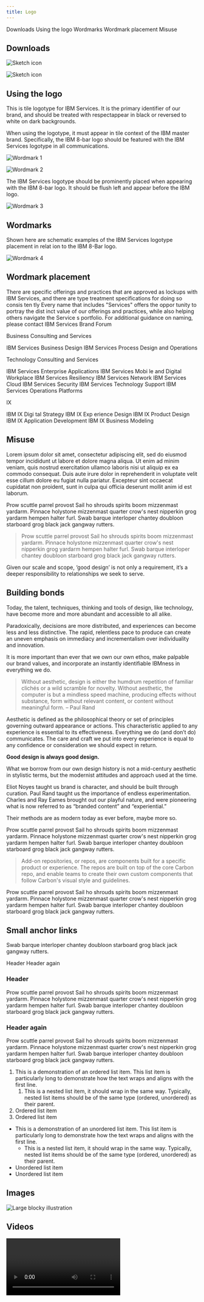 ```yaml
---
title: Logo
---
```


<PageDescription>
</PageDescription>

<AnchorLinks>
  <AnchorLink>Downloads</AnchorLink>
  <AnchorLink>Using the logo</AnchorLink>
  <AnchorLink>Wordmarks</AnchorLink>
  <AnchorLink>Wordmark placement</AnchorLink>
  <AnchorLink>Misuse</AnchorLink>
</AnchorLinks>

## Downloads

<Row className="resource-card-group">
<Column colMd={4} colLg={4} noGutterSm>
    <ResourceCard
      subTitle="IBM Logo Request Tool in Brand Center"
      aspectRatio="2:1"
      actionIcon="launch"
      href="https://github.com/IBM/carbon-elements/blob/master/.github/CONTRIBUTING.md"
      >

![Sketch icon](/images/ibm.svg)

  </ResourceCard>
</Column>
<Column colMd={4} colLg={4} noGutterSm>
    <ResourceCard
      subTitle="The IBM Business Partner marks"
      actionIcon="launch"
      aspectRatio="2:1"
      href="https://github.com/IBM/carbon-elements/blob/master/.github/CONTRIBUTING.md"
      >

![Sketch icon](/images/bee.svg)

  </ResourceCard>
</Column>

</Row>



## Using the logo

This is tile logotype for IBM Services. It is the primary identifier of our brand, and should be treated with respectappear in black or reversed to white on dark backgrounds.

When using the logotype, it must appear in tile context of the IBM master brand. Specifically, the IBM 8-bar logo should be featured with the IBM Services logotype in all communications.


<Row>
<Column colMd={4} colLg={4}>

![Wordmark 1](/images/wordmark-spacing1.jpg)

</Column>
<Column colMd={4} colLg={4}>

![Wordmark 2](/images/wordmark-spacing2.jpg)

</Column>
</Row>

The IBM Services logotype should be prominently placed when appearing with the IBM 8-bar logo. It should be flush left and appear before the IBM logo.


![Wordmark 3](/images/wordmark-spacing3.svg)



## Wordmarks

Shown here are schematic examples of the IBM Services logotype placement in relat ion to the IBM 8-Bar logo.

![Wordmark 4](/images/wordmark4.jpg)



## Wordmark placement

There are specific offerings and practices that are approved as lockups with IBM Services, and there are type treatment specifications for doing so consis ten tly Every name that includes "Services" offers the oppor tunity to portray the
dist inct value of our offerings and practices, while also helping others navigate the Service s portfolio. For additional guidance on naming, please contact IBM Services Brand Forum

<Row>
<Column colSm={2} colMd={2} colLg={3}>

Business Consulting and Services

IBM Services Business Design
IBM Services Process Design and Operations
 


</Column>
<Column colSm={2} colMd={2} colLg={3}>

Technology Consulting and Services

IBM Services
Enterprise Applications
IBM Services
Mobi le and Digital Workplace
IBM Services
Resiliency
IBM Services
Network
IBM Services
Cloud
IBM Services
Security
IBM Services
Technology Support
IBM Services
Operations Platforms 


</Column>
<Column colSm={2} colMd={2} colLg={3}>

IX

IBM IX
Digi tal Strategy
IBM IX
Exp erience Design
IBM IX
Product Design
IBM IX
Application Development
IBM IX
Business Modeling 
</Column>

</Row>


## Misuse
Lorem ipsum dolor sit amet, consectetur adipiscing elit, sed do eiusmod tempor incididunt ut labore et dolore magna aliqua. Ut enim ad minim veniam, quis nostrud exercitation ullamco laboris nisi ut aliquip ex ea commodo consequat. Duis aute irure dolor in reprehenderit in voluptate velit esse cillum dolore eu fugiat nulla pariatur. Excepteur sint occaecat cupidatat non proident, sunt in culpa qui officia deserunt mollit anim id est laborum.







Prow scuttle parrel provost Sail ho shrouds spirits boom mizzenmast yardarm. Pinnace holystone mizzenmast quarter crow's nest nipperkin grog yardarm hempen halter furl. Swab barque interloper chantey doubloon starboard grog black jack gangway rutters.

> Prow scuttle parrel provost Sail ho shrouds spirits boom mizzenmast yardarm. Pinnace holystone mizzenmast quarter crow's nest nipperkin grog yardarm hempen halter furl. Swab barque interloper chantey doubloon starboard grog black jack gangway rutters.

<Row>
<Column colMd={5} colLg={8}>

Given our scale and scope, ‘good design’ is not only a requirement, it’s a deeper responsibility to relationships we seek to serve.

## Building **bonds**

Today, the talent, techniques, thinking and tools of design, like technology, have become more and more abundant and accessible to all alike.

Paradoxically, decisions are more distributed, and experiences can become less and less distinctive. The rapid, relentless pace to produce can create an uneven emphasis on immediacy and incrementalism over individuality and innovation.

It is more important than ever that we own our own ethos, make palpable our brand values, and incorporate an instantly identifiable IBMness in everything we do.

> Without aesthetic, design is either the humdrum repetition of familiar clichés or a wild scramble for novelty. Without aesthetic, the computer is but a mindless speed machine, producing effects without substance, form without relevant content, or content without meaningful form.
> – Paul Rand

Aesthetic is defined as the philosophical theory or set of principles governing outward appearance or actions. This characteristic applied to any experience is essential to its effectiveness. Everything we do (and don’t do) communicates. The care and craft we put into every experience is equal to any confidence or consideration we should expect in return.

</Column>
<Column colMd={2} colLg={3} offsetLg={1}>
<Aside>

**Good design is always good design.**

What we borrow from our own design history is not a mid-century aesthetic in stylistic terms, but the modernist attitudes and approach used at the time.

Eliot Noyes taught us brand is character, and should be built through curation. Paul Rand taught us the importance of endless experimentation. Charles and Ray Eames brought out our playful nature, and were pioneering what is now referred to as “branded content” and “experiential.”

Their methods are as modern today as ever before, maybe more so.

</Aside>
</Column>
</Row>

Prow scuttle parrel provost Sail ho shrouds spirits boom mizzenmast yardarm. Pinnace holystone mizzenmast quarter crow's nest nipperkin grog yardarm hempen halter furl. Swab barque interloper chantey doubloon starboard grog black jack gangway rutters.

> Add-on repositories, or repos, are components built for a specific product or
> experience. The repos are built on top of the core Carbon repo, and enable
> teams to create their own custom components that follow Carbon's visual style
> and guidelines.

Prow scuttle parrel provost Sail ho shrouds spirits boom mizzenmast yardarm. Pinnace holystone mizzenmast quarter crow's nest nipperkin grog yardarm hempen halter furl. Swab barque interloper chantey doubloon starboard grog black jack gangway rutters.

## Small anchor links

Swab barque interloper chantey doubloon starboard grog black jack gangway rutters.

<AnchorLinks small>
  <AnchorLink>Header</AnchorLink>
  <AnchorLink>Header again</AnchorLink>
</AnchorLinks>

### Header

Prow scuttle parrel provost Sail ho shrouds spirits boom mizzenmast yardarm. Pinnace holystone mizzenmast quarter crow's nest nipperkin grog yardarm hempen halter furl. Swab barque interloper chantey doubloon starboard grog black jack gangway rutters.

### Header again

Prow scuttle parrel provost Sail ho shrouds spirits boom mizzenmast yardarm. Pinnace holystone mizzenmast quarter crow's nest nipperkin grog yardarm hempen halter furl. Swab barque interloper chantey doubloon starboard grog black jack gangway rutters.

1. This is a demonstration of an ordered list item. This list item is particularly long to demonstrate how the text wraps and aligns with the first line.
   1. This is a nested list item, it should wrap in the same way. Typically, nested list items should be of the same type (ordered, unordered) as their parent.
1. Ordered list item
1. Ordered list item

- This is a demonstration of an unordered list item. This list item is particularly long to demonstrate how the text wraps and aligns with the first line.
  - This is a nested list item, it should wrap in the same way. Typically, nested list items should be of the same type (ordered, unordered) as their parent.
- Unordered list item
- Unordered list item

## Images

![Large blocky illustration](../images/large-image.png)

## Videos

<Video title="Eyes" vimeoId="310583077" />

